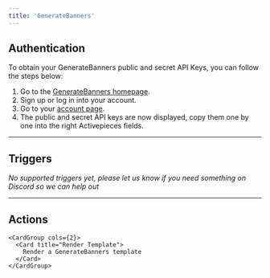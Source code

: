 ```yaml
---
title: 'GenerateBanners'
---
```


## Authentication

To obtain your GenerateBanners public and secret API Keys, you can follow the steps below:

1. Go to the [GenerateBanners homepage](https://www.generatebanners.com/).
2. Sign up or log in into your account.
3. Go to your [account page](https://www.generatebanners.com/app/account).
4. The public and secret API keys are now displayed, copy them one by one into the right Activepieces fields.

---

## Triggers

*No supported triggers yet, please let us know if you need something on Discord so we can help out* 


---

## Actions


    <CardGroup cols={2}>
      <Card title="Render Template">
        Render a GenerateBanners template
      </Card>
    </CardGroup>
    
